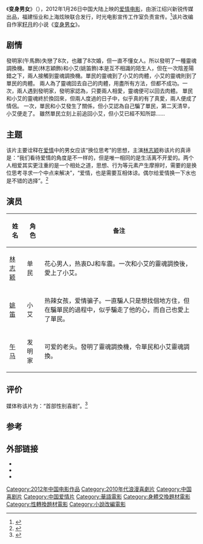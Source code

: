 {{电影信息框
| 片名     = 变身男女
| 电影原名 = ''{{lang|en|If I Were You}}''
| 图像     = If I Were You.jpg
| 图像说明 = 海报
| 导演     = [[李旗|李旗]]
| 监制     = 
| 制片     = [[张琦|张琦]]
| 编剧     = [[李旗|李旗]]、[[秦文|秦文]]、[[初征|初征]]
| 原著     = [[籽月|籽月]]《变身男女》
| 主演     = [[林志颖|林志颖]]<br>[[姚笛|姚笛]]
| 配乐     = [[何淼澍|何淼澍]]
| 摄影     = [[刘章目|刘章目]]、李好
| 剪辑     = [[孙德富|孙德富]]
| 制片商   = [[绍兴新锐传媒影视发展有限公司|绍兴新锐传媒影视发展有限公司]]
| 发行商   = [[福建恒业电影发行有限公司|福建恒业电影发行有限公司]]<br>[[上海炫映影视传播有限公司|上海炫映影视传播有限公司]]
| 上映日期 = {{Film date|2012|01|26|中国大陆}}
| 片长     = 92分钟
| 产地     = {{CHNML}}
| 语言     = 普通话
| 预算     = 
| 票房     = 
| 前集     = 
| 续集     = 
| sarft_id = {{电审|数|2011|160}}
}}
《'''变身男女'''》（{{lang-en|''If I Were You''}}），2012年1月26日中国大陆上映的[[爱情片|爱情电影]]，由浙江绍兴新锐传媒出品，福建恒业和上海炫映联合发行，时光电影宣传工作室负责宣传。<ref>{{Citeweb |url=http://ent.sina.com.cn/m/c/2012-01-19/11503538124.shtml |title=《变身男女》首部微电影 讲述另类爱情故事 |date=2012-01-19 |accessdate=2012-02-18 |work=新浪娱乐 |archive-date=2012-03-23 |archive-url=https://web.archive.org/web/20120323203416/http://ent.sina.com.cn/m/c/2012-01-19/11503538124.shtml |dead-url=no }}</ref>该片改编自作家[[籽月|籽月]]的小说《[[变身男女_(小说)|变身男女]]》。

== 剧情 ==
發明家(午馬飾)失戀了8次，也離了8次婚，但一直不懂女人。所以發明了一種靈魂調換機。單民(林志穎飾)和小艾(姚笛飾)本是互不相識的陌生人，但在一次陰差陽錯之下，兩人接觸到靈魂調換機。單民的靈魂到了小艾的肉體，小艾的靈魂則到了單民的肉體。
兩人為了靈魂回去自己的肉體，用盡所有方法，但都不成功。一次，兩人遇到發明家，發明家認為，只要兩人相愛，靈魂便可以回去肉體。
單民和小艾的靈魂終於換回來，但兩人度過的日子中，似乎真的有了真愛，兩人便成了情侶。
一次，單民和小艾發生了關係，但小艾認為自己騙了單民，第二天清早，小艾便走了。
雖然單民立刻上前追回小艾，但小艾已經不知所踪......

== 主题 ==
该片主要诠释在[[爱情|爱情]]中的男女应该“换位思考”的思想，主演[[林志颖|林志颖]]称该片的真谛是：“我们看待爱情的角度是不一样的，但是唯一相同的是生活离不开爱的。两个人相爱其实更注重的是一个相处之道，思想、行为等元素产生摩擦时，需要的是换位思考寻求一个中点来解决”，“爱情，也是需要互相体谅。偶尔给爱情换一下水也是不错的选择”。<ref>{{cite web |url=http://ent.163.com/12/0130/07/7P0HDS4S000300B1.html |title=《变身男女》林志颖：笑声中解读“换爱”密码 |date=2012-01-30 |accessdate=2012-02-18 |work=网易 |archive-date=2016-03-05 |archive-url=https://web.archive.org/web/20160305024315/http://ent.163.com/12/0130/07/7P0HDS4S000300B1.html |dead-url=no }}</ref>

== 演员 ==
{| class="wikitable sortable"
|-
! 姓名 !! 角色 !! 备注
|-
| [[林志颖|林志颖]] || 单民 || 花心男人，热衷DJ和车震。一次和小艾的靈魂調換後，愛上了小艾。
|-
| [[姚笛|姚笛]] || 小艾 || 热辣女孩，爱情骗子。一直騙人只是想找個地方住，但在騙單民的過程中，似乎騙走了他的心，而自己也愛上了單民。
|-
| [[午马|午马]] || 发明家 || 可爱的老头。發明了靈魂調換機，令單民和小艾靈魂調換。
|}

== 评价 ==
媒体称该片为：“首部性别喜剧”。<ref>{{cite web|url= http://yule.sohu.com/20120203/n333633216.shtml|title= 个性姚笛演技突破 霸王花到真爷们打破常规|accessdate= 2012-02-18|date= 2012-02-03|work= 搜狐|archive-date= 2016-03-04|archive-url= https://web.archive.org/web/20160304204528/http://yule.sohu.com/20120203/n333633216.shtml|dead-url= no}}</ref>

==参考==
{{reflist}}

==外部链接==
*{{douban|6714088}}
*{{Mtime|156402}}
*{{IMDB title|tt2457228}}

{{DEFAULTSORT:Bian变身男女}}
[[Category:2012年中国电影作品|Category:2012年中国电影作品]]
[[Category:2010年代浪漫喜劇片|Category:2010年代浪漫喜劇片]]
[[Category:中国喜剧片|Category:中国喜剧片]]
[[Category:中国爱情片|Category:中国爱情片]]
[[Category:華語電影|Category:華語電影]]
[[Category:身體交換題材電影|Category:身體交換題材電影]]
[[Category:性轉換題材電影|Category:性轉換題材電影]]
[[Category:小說改編電影|Category:小說改編電影]]